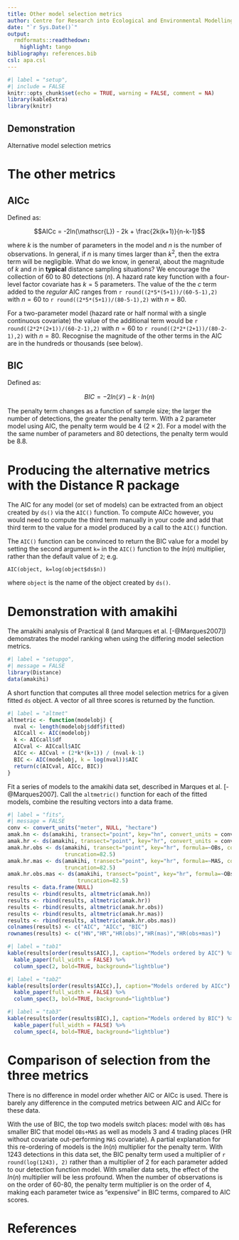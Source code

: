```yaml
---
title: Other model selection metrics
author: Centre for Research into Ecological and Environmental Modelling <br> **University of St Andrews**
date: "`r Sys.Date()`"
output:
  rmdformats::readthedown:
    highlight: tango
bibliography: references.bib
csl: apa.csl
---
```


```r
#| label = "setup",
#| include = FALSE
knitr::opts_chunk$set(echo = TRUE, warning = FALSE, comment = NA)
library(kableExtra)
library(knitr)
```

::: {.callout-tip}

## Demonstration

Alternative model selection metrics

:::

# The other metrics

## AICc

Defined as:

$$AICc = -2ln(\mathscr{L}) - 2k + \frac{2k(k+1)}{n-k-1}$$

where *k* is the number of parameters in the model and *n* is the number of observations. In general, if $n$ is many times larger than $k^2$, then the extra term will be negligible. What do we know, in general, about the magnitude of *k* and *n* in **typical** distance sampling situations? We encourage the collection of 60 to 80 detections ($n$). A hazard rate key function with a four-level factor covariate has $k=5$ parameters. The value of the the $c$ term added to the *regular* AIC ranges from `r round((2*5*(5+1))/(60-5-1),2)` with $n=60$ to `r round((2*5*(5+1))/(80-5-1),2)` with $n=80$.

For a two-parameter model (hazard rate or half normal with a single continuous covariate) the value of the additional term would be `r round((2*2*(2+1))/(60-2-1),2)` with $n=60$ to `r round((2*2*(2+1))/(80-2-1),2)` with $n=80$. Recognise the magnitude of the other terms in the AIC are in the hundreds or thousands (see below).

## BIC

Defined as:

$$BIC = -2ln(\mathscr{L}) - k \cdot ln(n)$$

The penalty term changes as a function of sample size; the larger the number of detections, the greater the penalty term.  With a 2 parameter model using AIC, the penalty term would be 4 ($2 \times 2$).  For a model with the the same number of parameters and 80 detections, the penalty term would be 8.8.

# Producing the alternative metrics with the Distance R package

The AIC for any model (or set of models) can be extracted from an object created by `ds()` via the `AIC()` function. To compute AICc however, you would need to compute the third term manually in your code and add that third term to the value for a model produced by a call to the `AIC()` function.

The `AIC()` function can be convinced to return the BIC value for a model by setting the second argument `k=` in the `AIC()` function to the $ln(n)$ multiplier, rather than the default value of `2`; e.g.

`AIC(object, k=log(object$ds$n))`

where `object` is the name of the object created by `ds()`.

# Demonstration with amakihi

The amakihi analysis of Practical 8 (and Marques et al. [-@Marques2007]) demonstrates the model ranking when using the differing model selection metrics.

```r
#| label = "setupgo",
#| message = FALSE
library(Distance)
data(amakihi)
```

A short function that computes all three model selection metrics for a given fitted `ds` object. A vector of all three scores is returned by the function.

```r
#| label = "altmet"
altmetric <- function(modelobj) {
  nval <- length(modelobj$ddf$fitted)
  AICcall <- AIC(modelobj)
  k <- AICcall$df
  AICval <- AICcall$AIC
  AICc <- AICval + (2*k*(k+1)) / (nval-k-1)
  BIC <- AIC(modelobj, k = log(nval))$AIC
  return(c(AICval, AICc, BIC))
}

```

Fit a series of models to the amakihi data set, described in Marques et al. [-@Marques2007]. Call the `altmetric()` function for each of the fitted models, combine the resulting vectors into a data frame.

```r
#| label = "fits",
#| message = FALSE
conv <- convert_units("meter", NULL, "hectare")
amak.hn <- ds(amakihi, transect="point", key="hn", convert_units = conv, truncation=82.5)
amak.hr <- ds(amakihi, transect="point", key="hr", convert_units = conv, truncation=82.5)
amak.hr.obs <- ds(amakihi, transect="point", key="hr", formula=~OBs, convert_units = conv, 
                  truncation=82.5)
amak.hr.mas <- ds(amakihi, transect="point", key="hr", formula=~MAS, convert_units = conv, 
                  truncation=82.5)
amak.hr.obs.mas <- ds(amakihi, transect="point", key="hr", formula=~OBs+MAS, convert_units = conv, 
                      truncation=82.5)
results <- data.frame(NULL)
results <- rbind(results, altmetric(amak.hn))
results <- rbind(results, altmetric(amak.hr))
results <- rbind(results, altmetric(amak.hr.obs))
results <- rbind(results, altmetric(amak.hr.mas))
results <- rbind(results, altmetric(amak.hr.obs.mas))
colnames(results) <- c("AIC", "AICc", "BIC")
rownames(results) <- c("HN","HR","HR(obs)","HR(mas)","HR(obs+mas)")
```

```r
#| label = "tab1"
kable(results[order(results$AIC),], caption="Models ordered by AIC") %>%
  kable_paper(full_width = FALSE) %>%
  column_spec(2, bold=TRUE, background="lightblue")
```

```r
#| label = "tab2"
kable(results[order(results$AICc),], caption="Models ordered by AICc") %>%
  kable_paper(full_width = FALSE) %>%
  column_spec(3, bold=TRUE, background="lightblue")
```

```r
#| label = "tab3"
kable(results[order(results$BIC),], caption="Models ordered by BIC") %>%
  kable_paper(full_width = FALSE) %>%
  column_spec(4, bold=TRUE, background="lightblue")
```

# Comparison of selection from the three metrics

There is no difference in model order whether AIC or AICc is used. There is barely any difference in the computed metrics between AIC and AICc for these data.

With the use of BIC, the top two models switch places: model with `OBs` has smaller BIC that model `OBs+MAS` as well as models 3 and 4 trading places (HR without covariate out-performing `MAS` covariate). A partial explanation for this re-ordering of models is the $ln(n)$ multiplier for the penalty term. With 1243 detections in this data set, the BIC penalty term used a multiplier of `r round(log(1243), 2)` rather than a multiplier of 2 for each parameter added to our detection function model. With smaller data sets, the effect of the $ln(n)$ multiplier will be less profound. When the number of observations is on the order of 60-80, the penalty term multiplier is on the order of 4, making each parameter twice as "expensive" in BIC terms, compared to AIC scores.

# References
